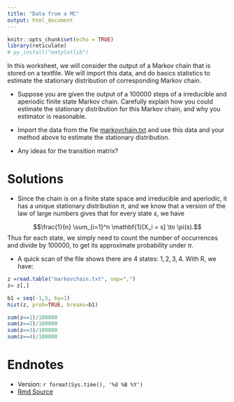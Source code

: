 ```yaml
---
title: "Data from a MC"
output: html_document
---
```


```r
knitr::opts_chunk$set(echo = TRUE)
library(reticulate)
# py_install("matplotlib")
```



In this worksheet, we will consider the output of a Markov chain that is stored on a textfile.  We will import this data, and do basics statistics to estimate the stationary distribution of corresponding Markov chain.




*  Suppose you are given the output of a $100000$ steps of a irreducible and aperiodic finite state Markov chain.    Carefully explain how you could estimate the stationary distribution for this Markov chain, and why you estimator is reasonable.  

*  Import the data from the file [markovchain.txt](https://tsoo-math.github.io/ucl3/markovchain.txt)  and use this data and your method above to estimate the stationary distribution.

*  Any ideas for the transition matrix?


# Solutions


*  Since the chain is on a finite state space and irreducible and aperiodic, it has a unique stationary distribution $\pi$, and  we know that a version of the law of large numbers gives that for every state $s$, we have

$$\frac{1}{n} \sum_{i=1}^n \mathbf{1}[X_i = s] \to \pi(s).$$
Thus for each state, we simply need to count the number of occurrences and divide by $100000$, to get its approximate probability under $\pi$.  

*  A quick scan of the file shows there are $4$ states: $1,2,3,4$.  With R, we have:

```r
z =read.table("markovchain.txt", sep=",")
z= z[,]

b1 = seq(-1,5, by=1)
hist(z, prob=TRUE, breaks=b1)

sum(z==1)/100000
sum(z==2)/100000
sum(z==3)/100000
sum(z==4)/100000
```



# Endnotes

* Version: `r format(Sys.time(), '%d %B %Y')`
* [Rmd Source](https://tsoo-math.github.io/ucl3/week9-2022-inclass-sols.Rmd)


